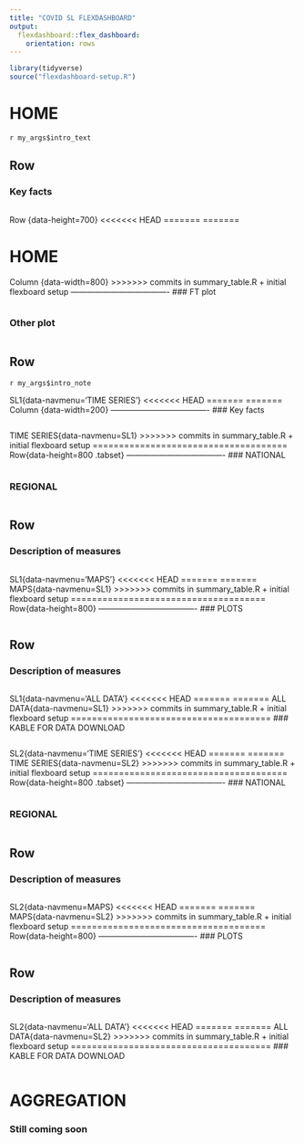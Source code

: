```yaml
---
title: "COVID SL FLEXDASHBOARD"
output: 
  flexdashboard::flex_dashboard:
    orientation: rows
---
```

```r
library(tidyverse)
source("flexdashboard-setup.R")
```


HOME 
=====================================
`r my_args$intro_text`

Row {data-heigth=150}
-------------------------------------
### Key facts
```r
```
Row {data-height=700}
<<<<<<< HEAD
=======
=======

HOME {data-orientation=columns}
=====================================
Column {data-width=800}
>>>>>>> commits in summary_table.R + initial flexboard setup
-------------------------------------
### FT plot
```r
```
### Other plot
```r
```
Row {data-height=150}
-------------------------------------
`r my_args$intro_note`

SL1{data-navmenu='TIME SERIES'}
<<<<<<< HEAD
=======
=======
Column {data-width=200}
-------------------------------------
### Key facts
```r
```
TIME SERIES{data-navmenu=SL1}
>>>>>>> commits in summary_table.R + initial flexboard setup
=====================================
Row{data-height=800 .tabset}
-------------------------------------
### NATIONAL
```r
```
### REGIONAL
```r
```

Row{data-height=200}
-------------------------------------
### Description of measures

```r
```
SL1{data-navmenu='MAPS'}
<<<<<<< HEAD
=======
=======
MAPS{data-navmenu=SL1}
>>>>>>> commits in summary_table.R + initial flexboard setup
=====================================
Row{data-height=800}
-------------------------------------
### PLOTS
```r
```
Row{data-height=800}
-------------------------------------
### Description of measures
```r
```
SL1{data-navmenu='ALL DATA'}
<<<<<<< HEAD
=======
=======
ALL DATA{data-navmenu=SL1}
>>>>>>> commits in summary_table.R + initial flexboard setup
======================================
### KABLE FOR DATA DOWNLOAD
```r
```
SL2{data-navmenu='TIME SERIES'}
<<<<<<< HEAD
=======
=======
TIME SERIES{data-navmenu=SL2}
>>>>>>> commits in summary_table.R + initial flexboard setup
=====================================
Row{data-height=800 .tabset}
-------------------------------------
### NATIONAL
```r
```

### REGIONAL
```r
```


Row{data-height=200}
-------------------------------------
### Description of measures

```r
```

SL2{data-navmenu=MAPS}
<<<<<<< HEAD
=======
=======
MAPS{data-navmenu=SL2}
>>>>>>> commits in summary_table.R + initial flexboard setup
=====================================
Row{data-height=800}
-------------------------------------
### PLOTS
```r
```
Row{data-height=800}
-------------------------------------
### Description of measures
```r
```
SL2{data-navmenu='ALL DATA'}
<<<<<<< HEAD
=======
=======
ALL DATA{data-navmenu=SL2}
>>>>>>> commits in summary_table.R + initial flexboard setup
======================================
### KABLE FOR DATA DOWNLOAD
```r
```
AGGREGATION
=====================================
### Still coming soon

